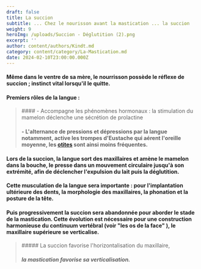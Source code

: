 ```yaml
---
draft: false
title: La succion
subtitle: ... Chez le nourisson avant la mastication ... la succion
weight: 9
heroImg: /uploads/Succion - Déglutition (2).png
excerpt: ''
author: content/authors/Kindt.md
category: content/category/La-Mastication.md
date: 2024-02-10T23:00:00.000Z
---
```


#### Même dans le ventre de sa mère, le nourrisson possède le réflexe de succion ; instinct vital lorsqu'il le quitte.

<Space height={15} />

#### Premiers rôles de la langue :

<Space height={20} />

<BlockQuote>
  #### &#x20;- Accompagne les phénomènes hormonaux : la stimulation du mamelon déclenche une sécrétion de prolactine

  #### &#x20;- L'alternance de pressions et dépressions par la langue notamment, active les trompes d'Eustache  qui aérent l'oreille moyenne, les [otites](https://soinsdenosenfants.cps.ca/handouts/health-conditions-and-treatments/ear_infections "otites") sont ainsi moins fréquentes.
</BlockQuote>

<Space height={20} />

####

<Space height={10} />

#### Lors de la succion, la langue sort des maxillaires et amène le mamelon dans la bouche, le presse dans un mouvement circulaire jusqu'à son extrémité, afin de déclencher l'expulsion du lait puis la déglutition.

#### Cette musculation de la langue sera importante : pour l'implantation ultérieure des dents, la morphologie des maxillaires, la phonation et la posture de la tête.

<Space height={20} />

#### Puis progressivement la succion sera abandonnée pour aborder le stade de la mastication. Cette évolution est nécessaire pour une construction harmonieuse du continuum vertébral (voir **"les os de la face"** ), le maxillaire supérieure se verticalise.

<Space height={20} />

<BlockQuote position="center">
  ##### La succion favorise l'horizontalisation du maxillaire,

  ##### **la mastication favorise sa verticalisation.**
</BlockQuote>
